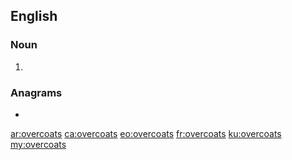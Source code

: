 ==English==

===Noun===
{{head|en|noun plural form}}

# {{plural of|overcoat|lang=en}}

===Anagrams===
* {{l|en|evocators}}

[[ar:overcoats]]
[[ca:overcoats]]
[[eo:overcoats]]
[[fr:overcoats]]
[[ku:overcoats]]
[[my:overcoats]]